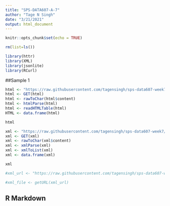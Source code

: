 ```yaml
---
title: "SPS-DATA607-A-7"
author: "Tage N Singh"
date: "3/21/2021"
output: html_document
---
```


```r
knitr::opts_chunk$set(echo = TRUE)

rm(list=ls())

library(httr)
library(XML)
library(jsonlite)
library(RCurl)

```

##Sample 1

```r

html <- "https://raw.githubusercontent.com/tagensingh/sps-data607-week7/main/SPS-DATA-A-7_1.html"
html <- GET(html)
html <- rawToChar(html$content)
html <- htmlParse(html)
html <- readHTMLTable(html)
HTML <- data.frame(html)

html

```

```r

xml <- "https://raw.githubusercontent.com/tagensingh/sps-data607-week7/main/SPS-DATA-A-7_short.xml"
xml <- GET(xml)
xml <- rawToChar(xml$content)
xml <- xmlParse(xml)
xml <- xmlToList(xml)
xml <- data.frame(xml)

xml

```


```r

#xml_url <- "https://raw.githubusercontent.com/tagensingh/sps-data607-week7/main/SPS-DATA-A-7_short.xml"

#xml_file <- getURL(xml_url)

```



## R Markdown
